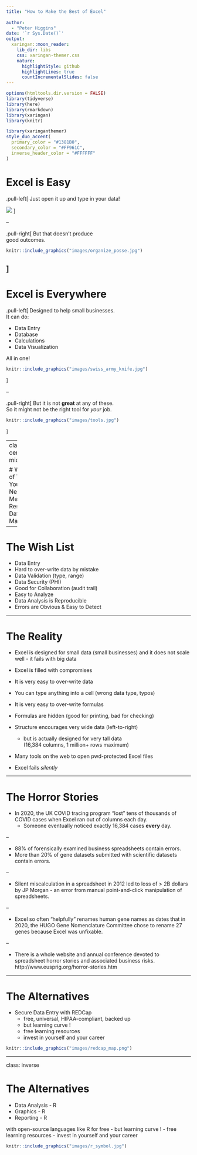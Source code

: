 ```yaml
---
title: "How to Make the Best of Excel"
  
author: 
  - "Peter Higgins"
date: '`r Sys.Date()`'
output:
  xaringan::moon_reader:
    lib_dir: libs
    css: xaringan-themer.css
    nature:
      highlightStyle: github
      highlightLines: true
      countIncrementalSlides: false
---
```


```r
options(htmltools.dir.version = FALSE)
library(tidyverse)
library(here)
library(rmarkdown)
library(xaringan)
library(knitr)
```

```r
library(xaringanthemer)
style_duo_accent(
  primary_color = "#1381B0",
  secondary_color = "#FF961C",
  inverse_header_color = "#FFFFFF"
)
```

# Excel is Easy

.pull-left[
Just open it up and type in your data!

![](https://media.giphy.com/media/hOzfvZynn9AK4/giphy.gif)
]

--

.pull-right[
But that doesn't produce<br>
good outcomes.

```r
knitr::include_graphics("images/organize_posse.jpg")
```


]
---

# Excel is Everywhere

.pull-left[
Designed to help small businesses.<br>
It can do: <br>

- Data Entry
- Database
- Calculations
- Data Visualization<br>

All in one!

```r
knitr::include_graphics("images/swiss_army_knife.jpg")
```
]

--

.pull-right[
But it is not **great** at any of these.<br>
So it might not be the right tool for _your_ job.

```r
knitr::include_graphics("images/tools.jpg")
```
]

---
class: inverse, center, middle

# What Kinds of Tools Do You _Actually_ Need for Medical Research Data Management?

---

# The Wish List

- Data Entry
- Hard to over-write data by mistake
- Data Validation (type, range)
- Data Security (PHI)
- Good for Collaboration (audit trail)
- Easy to Analyze
- Data Analysis is Reproducible
- Errors are Obvious & Easy to Detect

---

# The Reality

- Excel is designed for small data (small businesses) 
  and it does not scale well - it fails with big data

- Excel is filled with compromises
- It is very easy to over-write data
- You can type anything into a cell (wrong data type, typos)

- It is very easy to over-write formulas
- Formulas are hidden (good for printing, bad for checking)

- Structure encourages very wide data (left-to-right)
  - but is actually designed for very tall data <br>
  (16,384 columns, 1 million+ rows maximum)
 
- Many tools on the web to open pwd-protected Excel files
 
- Excel fails *silently*

---

# The Horror Stories

- In 2020, the UK COVID tracing program "lost" tens of thousands of COVID cases when Excel ran out of columns each day.
  - Someone eventually noticed exactly 16,384 cases **every** day.
  
--

- 88% of forensically examined business spreadsheets contain errors.
- More than 20% of gene datasets submitted with scientific datasets contain errors.

--

- Silent miscalculation in a spreadsheet in 2012 led to loss of > 2B dollars by JP Morgan - an error from manual point-and-click manipulation of spreadsheets.

--

- Excel so often "helpfully" renames human gene names as dates that in 2020, the HUGO Gene Nomenclature Committee chose to rename 27 genes because Excel was unfixable.

--

- There is a whole website and annual conference devoted to spreadsheet horror stories and associated business risks.<br>
http://www.eusprig.org/horror-stories.htm

---

# The Alternatives

- Secure Data Entry with REDCap
  - free, universal, HIPAA-compliant, backed up
  - but learning curve !
  - free learning resources
  - invest in yourself and your career

```r
knitr::include_graphics("images/redcap_map.png")
```

---
class: inverse

# The Alternatives

- Data Analysis - R
- Graphics - R
- Reporting - R

with open-source languages like R for free
  - but learning curve !
  - free learning resources
  - invest in yourself and your career

```r
knitr::include_graphics("images/r_symbol.jpg")
```